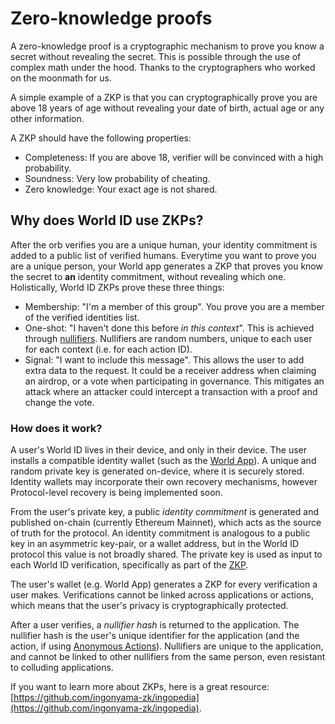 # Zero-knowledge proofs

A zero-knowledge proof is a cryptographic mechanism to prove you know a secret without revealing the secret. This is possible through the use of complex math under the hood. Thanks to the cryptographers who worked on the moonmath for us.

A simple example of a ZKP is that you can cryptographically prove you are above 18 years of age without revealing your date of birth, actual age or any other information.

A ZKP should have the following properties:

-   Completeness: If you are above 18, verifier will be convinced with a high probability.
-   Soundness: Very low probability of cheating.
-   Zero knowledge: Your exact age is not shared.

## Why does World ID use ZKPs?

After the orb verifies you are a unique human, your identity commitment is added to a public list of verified humans. Everytime you want to prove you are a unique person, your World app generates a ZKP that proves you know the secret to **an** identity commitment, without revealing which one. Holistically, World ID ZKPs prove these three things:

-   Membership: "I'm a member of this group". You prove you are a member of the verified identities list.
-   One-shot: "I haven't done this before _in this context_". This is achieved through [nullifiers](/about/glossary#nullifier-hash). Nullifiers are random numbers, unique to each user for each context (i.e. for each action ID).
-   Signal: "I want to include this message". This allows the user to add extra data to the request. It could be a receiver address when claiming an airdrop, or a vote when participating in governance. This mitigates an attack where an attacker could intercept a transaction with a proof and change the vote.

### How does it work?

A user's World ID lives in their device, and only in their device. The user installs a compatible identity wallet (such as the [World App](https://worldcoin.org/download)). A unique and random private key is generated on-device, where it is securely stored. Identity wallets may incorporate their own recovery mechanisms, however Protocol-level recovery is being implemented soon.

From the user's private key, a public _identity commitment_ is generated and published on-chain (currently Ethereum Mainnet), which acts as the source of truth for the protocol. An identity commitment is analogous to a public key in an asymmetric key-pair, or a wallet address, but in the World ID protocol this value is not broadly shared. The private key is used as input to each World ID verification, specifically as part of the [ZKP](/advanced/zero-knowledge-proofs).

The user's wallet (e.g. World App) generates a ZKP for every verification a user makes. Verifications cannot be linked across applications or actions, which means that the user's privacy is cryptographically protected.

After a user verifies, a _nullifier hash_ is returned to the application. The nullifier hash is the user's unique identifier for the application (and the action, if using [Anonymous Actions](/id/anonymous-actions)). Nullifiers are unique to the application, and cannot be linked to other nullifiers from the same person, even resistant to colluding applications.

If you want to learn more about ZKPs, here is a great resource: [https://github.com/ingonyama-zk/ingopedia](https://github.com/ingonyama-zk/ingopedia).
